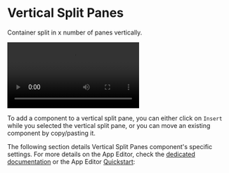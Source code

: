 
# Vertical Split Panes

Container split in x number of panes vertically.

<video
	className="border-2 rounded-xl object-cover w-full h-full dark:border-gray-800"
	autoPlay
	controls
	src="/videos/vertical_split.mp4"
	alt="vertical split panes"
/>
<br />

To add a component to a vertical split pane, you can either click on `Insert` while you selected the vertical split pane, or you can move an existing component by copy/pasting it.

The following section details Vertical Split Panes component's specific settings. For more details on the App Editor, check the [dedicated documentation](../0_app_editor/index.mdx) or the App Editor [Quickstart](../../getting_started/7_apps_quickstart/index.mdx):

<div class="grid grid-cols-2 gap-6 mb-4">
	<DocCard
		color="orange"
		title="App Editor Documentation"
		description="The app editor is a low-code builder to create custom User Interfaces with a mix of drag-and-drop and code."
		href="/docs/apps/app_editor"
	/>
	<DocCard
		color="orange"
		title="Apps Quickstart"
		description="Learn how to build your first app in a matter of minutes."
		href="/docs/getting_started/apps_quickstart"
	/>
</div>
